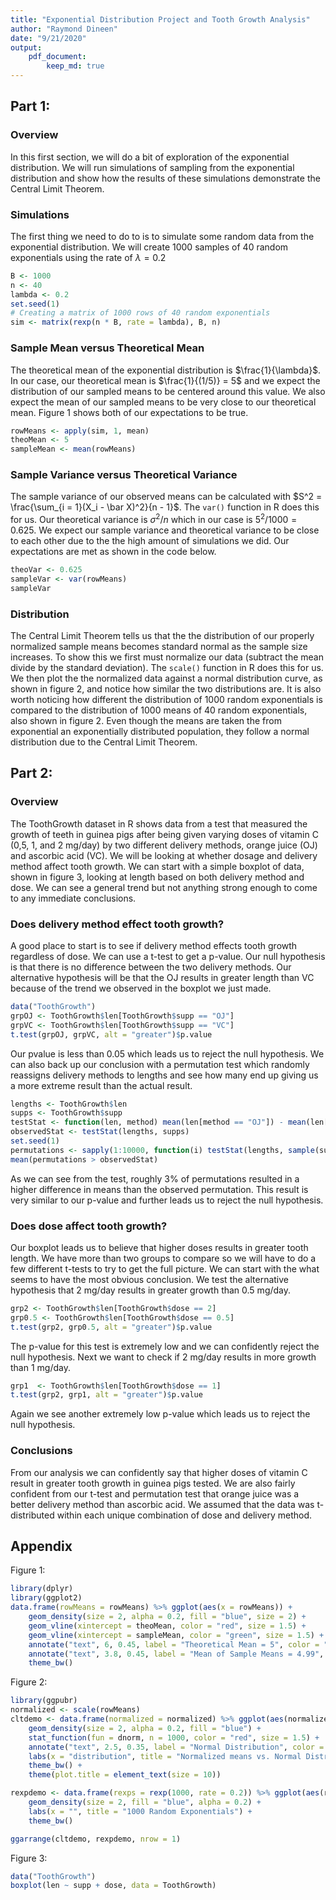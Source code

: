 ```yaml
---
title: "Exponential Distribution Project and Tooth Growth Analysis"
author: "Raymond Dineen"
date: "9/21/2020"
output: 
    pdf_document:
        keep_md: true
---
```


## Part 1:

### Overview

In this first section, we will do a bit of exploration of the exponential distribution. We will run simulations of sampling from the exponential distribution and show how the results of these simulations demonstrate the Central Limit Theorem. 

### Simulations

The first thing we need to do to is to simulate some random data from the exponential distribution. We will create 1000 samples of 40 random exponentials using the rate of $\lambda = 0.2$

```r
B <- 1000
n <- 40
lambda <- 0.2
set.seed(1)
# Creating a matrix of 1000 rows of 40 random exponentials
sim <- matrix(rexp(n * B, rate = lambda), B, n)
```

### Sample Mean versus Theoretical Mean

The theoretical mean of the exponential distribution is $\frac{1}{\lambda}$. In our case, our theoretical mean is $\frac{1}{(1/5)} = 5$ and we expect the distribution of our sampled means to be centered around this value. We also expect the mean of our sampled means to be very close to our theoretical mean. Figure 1 shows both of our expectations to be true.

```r
rowMeans <- apply(sim, 1, mean)
theoMean <- 5
sampleMean <- mean(rowMeans)
```

### Sample Variance versus Theoretical Variance

The sample variance of our observed means can be calculated with $S^2 = \frac{\sum_{i = 1}(X_i - \bar X)^2}{n - 1}$. The `var()` function in R does this for us. Our theoretical variance is $\sigma^2/n$ which in our case is $5^2/1000 = 0.625$. We expect our sample variance and theoretical variance to be close to each other due to the the high amount of simulations we did. Our expectations are met as shown in the code below.

```r
theoVar <- 0.625
sampleVar <- var(rowMeans)
sampleVar
```

### Distribution

The Central Limit Theorem tells us that the the distribution of our properly normalized sample means becomes standard normal as the sample size increases. To show this we first must normalize our data (subtract the mean divide by the standard deviation). The `scale()` function in R does this for us. We then plot the the normalized data against a normal distribution curve, as shown in figure 2, and notice how similar the two distributions are. It is also worth noticing how different the distribution of 1000 random exponentials is compared to the distribution of 1000 means of 40 random exponentials, also shown in figure 2. Even though the means are taken the from exponential an exponentially distributed population, they follow a normal distribution due to the Central Limit Theorem.

## Part 2:

### Overview

The ToothGrowth dataset in R shows data from a test that measured the growth of teeth in guinea pigs after being given varying doses of vitamin C (0,5, 1, and 2 mg/day) by two different delivery methods, orange juice (OJ) and ascorbic acid (VC). We will be looking at whether dosage and delivery method affect tooth growth. We can start with a simple boxplot of data, shown in figure 3, looking at length based on both delivery method and dose. We can see a general trend but not anything strong enough to come to any immediate conclusions.

### Does delivery method effect tooth growth?

A good place to start is to see if delivery method effects tooth growth regardless of dose. We can use a t-test to get a p-value. Our null hypothesis is that there is no difference between the two delivery methods. Our alternative hypothesis will be that the OJ results in greater length than VC because of the trend we observed in the boxplot we just made.

```r
data("ToothGrowth")
grpOJ <- ToothGrowth$len[ToothGrowth$supp == "OJ"]
grpVC <- ToothGrowth$len[ToothGrowth$supp == "VC"]
t.test(grpOJ, grpVC, alt = "greater")$p.value
```

Our pvalue is less than 0.05 which leads us to reject the null hypothesis. We can also back up our conclusion with a permutation test which randomly reassigns delivery methods to lengths and see how many end up giving us a more extreme result than the actual result. 

```r
lengths <- ToothGrowth$len
supps <- ToothGrowth$supp
testStat <- function(len, method) mean(len[method == "OJ"]) - mean(len[method == "VC"])
observedStat <- testStat(lengths, supps)
set.seed(1)
permutations <- sapply(1:10000, function(i) testStat(lengths, sample(supps)))
mean(permutations > observedStat)
```

As we can see from the test, roughly 3% of permutations resulted in a higher difference in means than the observed permutation. This result is very similar to our p-value and further leads us to reject the null hypothesis.

### Does dose affect tooth growth?

Our boxplot leads us to believe that higher doses results in greater tooth length. We have more than two groups to compare so we will have to do a few different t-tests to try to get the full picture. We can start with the what seems to have the most obvious conclusion. We test the alternative hypothesis that 2 mg/day results in greater growth than 0.5 mg/day.

```r
grp2 <- ToothGrowth$len[ToothGrowth$dose == 2]
grp0.5 <- ToothGrowth$len[ToothGrowth$dose == 0.5]
t.test(grp2, grp0.5, alt = "greater")$p.value
```

The p-value for this test is extremely low and we can confidently reject the null hypothesis. Next we want to check if 2 mg/day results in more growth than 1 mg/day. 

```r
grp1  <- ToothGrowth$len[ToothGrowth$dose == 1]
t.test(grp2, grp1, alt = "greater")$p.value
```

Again we see another extremely low p-value which leads us to reject the null hypothesis.

### Conclusions

From our analysis we can confidently say that higher doses of vitamin C result in greater tooth growth in guinea pigs tested. We are also fairly confident from our t-test and permutation test that orange juice was a better delivery method than ascorbic acid. We assumed that the data was t-distributed within each unique combination of dose and delivery method.

## Appendix

Figure 1:

```r
library(dplyr)
library(ggplot2)
data.frame(rowMeans = rowMeans) %>% ggplot(aes(x = rowMeans)) +
    geom_density(size = 2, alpha = 0.2, fill = "blue", size = 2) +
    geom_vline(xintercept = theoMean, color = "red", size = 1.5) +
    geom_vline(xintercept = sampleMean, color = "green", size = 1.5) + 
    annotate("text", 6, 0.45, label = "Theoretical Mean = 5", color = "red") +
    annotate("text", 3.8, 0.45, label = "Mean of Sample Means = 4.99", color = "green") +
    theme_bw()
```

Figure 2:

```r
library(ggpubr)
normalized <- scale(rowMeans)
cltdemo <- data.frame(normalized = normalized) %>% ggplot(aes(normalized)) +
    geom_density(size = 2, alpha = 0.2, fill = "blue") +
    stat_function(fun = dnorm, n = 1000, color = "red", size = 1.5) +
    annotate("text", 2.5, 0.35, label = "Normal Distribution", color = "red", size = 3) +
    labs(x = "distribution", title = "Normalized means vs. Normal Distribution") +
    theme_bw() +
    theme(plot.title = element_text(size = 10))

rexpdemo <- data.frame(rexps = rexp(1000, rate = 0.2)) %>% ggplot(aes(rexps)) +
    geom_density(size = 2, fill = "blue", alpha = 0.2) +
    labs(x = "", title = "1000 Random Exponentials") +
    theme_bw()

ggarrange(cltdemo, rexpdemo, nrow = 1)
```

Figure 3:

```r
data("ToothGrowth")
boxplot(len ~ supp + dose, data = ToothGrowth)
```